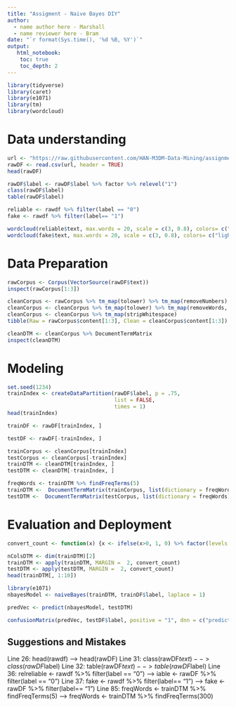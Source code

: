 ---
title: "Assigment - Naive Bayes DIY"
author:
  - name author here - Marshall
  - name reviewer here - Bram
date: "`r format(Sys.time(), '%d %B, %Y')`"
output:
   html_notebook:
    toc: true
    toc_depth: 2
---

```{r}
library(tidyverse)
library(caret)
library(e1071)
library(tm)
library(wordcloud)
```

# Data understanding

```{r}
url <- "https://raw.githubusercontent.com/HAN-M3DM-Data-Mining/assignments/master/datasets/NB-fakenews.csv"
rawDF <- read.csv(url, header = TRUE)
head(rawDF)
```

```{r}
rawDF$label <- rawDF$label %>% factor %>% relevel("1")
class(rawDF$label)
table(rawDF$label)
```

```{r}
reliable <- rawdf %>% filter(label == "0")
fake <- rawdf %>% filter(label== "1")

wordcloud(reliable$text, max.words = 20, scale = c(3, 0.8), colors= c("indianred1","indianred2","indianred3","indianred"))
wordcloud(fake$text, max.words = 20, scale = c(3, 0.8), colors= c("lightsteelblue1","lightsteelblue2","lightsteelblue3","lightsteelblue"))
```

# Data Preparation

```{r}
rawCorpus <- Corpus(VectorSource(rawDF$text))
inspect(rawCorpus[1:3])
```

```{r}
cleanCorpus <- rawCorpus %>% tm_map(tolower) %>% tm_map(removeNumbers)
cleanCorpus <- cleanCorpus %>% tm_map(tolower) %>% tm_map(removeWords, stopwords()) %>% tm_map(removePunctuation)
cleanCorpus <- cleanCorpus %>% tm_map(stripWhitespace)
tibble(Raw = rawCorpus$content[1:3], Clean = cleanCorpus$content[1:3])

```

```{r}
cleanDTM <- cleanCorpus %>% DocumentTermMatrix
inspect(cleanDTM)
```

# Modeling

```{r}
set.seed(1234)
trainIndex <- createDataPartition(rawDF$label, p = .75, 
                                  list = FALSE, 
                                  times = 1)
head(trainIndex)

trainDF <- rawDF[trainIndex, ]

testDF <- rawDF[-trainIndex, ]

trainCorpus <- cleanCorpus[trainIndex]
testCorpus <- cleanCorpus[-trainIndex]
trainDTM <- cleanDTM[trainIndex, ]
testDTM <- cleanDTM[-trainIndex, ]


```

```{r}
freqWords <- trainDTM %>% findFreqTerms(5)
trainDTM <-  DocumentTermMatrix(trainCorpus, list(dictionary = freqWords))
testDTM <-  DocumentTermMatrix(testCorpus, list(dictionary = freqWords))
```

# Evaluation and Deployment

```{r}
convert_count <- function(x) {x <- ifelse(x>0, 1, 0) %>% factor(levels = c(0, 1), labels = c("no", "yes"))}

nColsDTM <- dim(trainDTM)[2]
trainDTM <- apply(trainDTM, MARGIN =  2, convert_count)
testDTM <- apply(testDTM, MARGIN =  2, convert_count)
head(trainDTM[, 1:10])
```

```{r}
library(e1071)
nbayesModel <- naiveBayes(trainDTM, trainDF$label, laplace = 1)

predVec <- predict(nbayesModel, testDTM)


```

```{r}
confusionMatrix(predVec, testDF$label, positive = "1", dnn = c("prediction", "true"))

```

## Suggestions and Mistakes

Line 26: head(rawdf) --\> head(rawDF) Line 31: class(rawDF$text) --> class(rawDF$label) Line 32: table(rawDF$text) --> table(rawDF$label) Line 36: relreliable \<- rawdf %\>% filter(label == "0") --\> iable \<- rawDF %\>% filter(label == "0") Line 37: fake \<- rawdf %\>% filter(label== "1") --\> fake \<- rawDF %\>% filter(label== "1") Line 85: freqWords \<- trainDTM %\>% findFreqTerms(5) --\> freqWords \<- trainDTM %\>% findFreqTerms(300)

